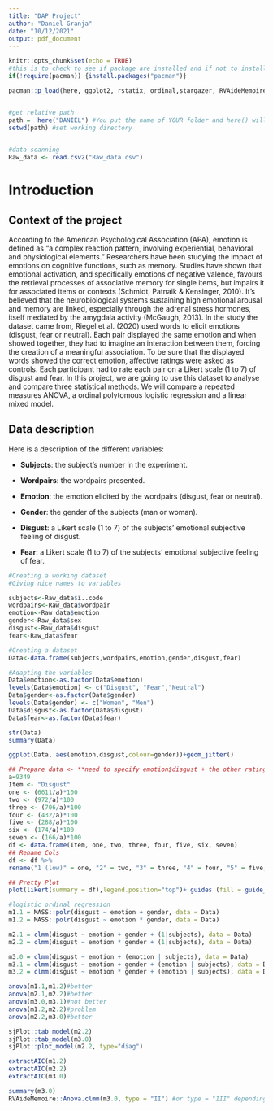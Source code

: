 ---
title: "DAP Project"
author: "Daniel Granja"
date: "10/12/2021"
output: pdf_document
---

```{r setup, include=FALSE}
knitr::opts_chunk$set(echo = TRUE)
#this is to check to see if package are installed and if not to install them or just load them if they are installed!
if(!require(pacman)) {install.packages("pacman")}

pacman::p_load(here, ggplot2, rstatix, ordinal,stargazer, RVAideMemoire,sjPlot, HH, likert, dplyr)


#get relative path
path =  here("DANIEL") #You put the name of YOUR folder and here() will find the relative path for you ! 
setwd(path) #set working directory

 
#data scanning 
Raw_data <- read.csv2("Raw_data.csv")
```


Introduction
============

Context of the project
----------------------

According to the American Psychological Association (APA), emotion is defined as “a complex reaction pattern, involving experiential, behavioral and physiological elements.”
Researchers have been studying the impact of emotions on cognitive functions, such as memory. Studies have shown that emotional activation, and specifically emotions of negative valence, favours the retrieval processes of associative memory for single items, but impairs it for associated items or contexts (Schmidt, Patnaik & Kensinger, 2010).
It's believed that the neurobiological systems sustaining high emotional arousal and memory are linked, especially through the adrenal stress hormones, itself mediated by the amygdala activity (McGaugh, 2013).
In the study the dataset came from, Riegel et al. (2020) used words to elicit emotions (disgust, fear or neutral). Each pair displayed the same emotion and when showed together, they had to imagine an interaction between them, forcing the creation of a meaningful association. To be sure that the displayed words showed the correct emotion, affective ratings were asked as controls. Each participant had to rate each pair on a Likert scale (1 to 7) of disgust and fear.
In this project, we are going to use this dataset to analyse and compare three statistical methods. We will compare a repeated measures ANOVA, a ordinal polytomous logistic regression and a linear mixed model. 


Data description
----------------
Here is a description of the different variables:

* **Subjects**: the subject's number in the experiment.

* **Wordpairs**: the wordpairs presented.

* **Emotion**: the emotion elicited by the wordpairs (disgust, fear or neutral).

* **Gender**: the gender of the subjects (man or woman).

* **Disgust**: a Likert scale (1 to 7) of the subjects’ emotional subjective feeling of disgust.

* **Fear**: a Likert scale (1 to 7) of the subjects’ emotional subjective feeling of fear.


```{r, echo=FALSE}
#Creating a working dataset
#Giving nice names to variables

subjects<-Raw_data$ï..code
wordpairs<-Raw_data$wordpair
emotion<-Raw_data$emotion
gender<-Raw_data$sex
disgust<-Raw_data$disgust
fear<-Raw_data$fear

#Creating a dataset
Data<-data.frame(subjects,wordpairs,emotion,gender,disgust,fear)

#Adapting the variables
Data$emotion<-as.factor(Data$emotion)
levels(Data$emotion) <- c("Disgust", "Fear","Neutral")
Data$gender<-as.factor(Data$gender)
levels(Data$gender) <- c("Women", "Men")
Data$disgust<-as.factor(Data$disgust)
Data$fear<-as.factor(Data$fear)
```



```{r basic explor, comment = NA}
str(Data)
summary(Data)
```


```{r}
ggplot(Data, aes(emotion,disgust,colour=gender))+geom_jitter()

## Prepare data <- **need to specify emotion$disgust + the other ratings**
a=9349
Item <- "Disgust"
one <- (6611/a)*100
two <- (972/a)*100
three <- (706/a)*100
four <- (432/a)*100
five <- (288/a)*100
six <- (174/a)*100
seven <- (166/a)*100
df <- data.frame(Item, one, two, three, four, five, six, seven)
## Rename Cols
df <- df %>%
rename("1 (low)" = one, "2" = two, "3" = three, "4" = four, "5" = five, "6"= six, "7 (high)"= seven)

## Pretty Plot
plot(likert(summary = df),legend.position="top")+ guides (fill = guide_legend(title="Subjective evaluation"))
```

```{r modeling}
#logistic ordinal regression
m1.1 = MASS::polr(disgust ~ emotion + gender, data = Data)
m1.2 = MASS::polr(disgust ~ emotion * gender, data = Data)

m2.1 = clmm(disgust ~ emotion + gender + (1|subjects), data = Data)
m2.2 = clmm(disgust ~ emotion * gender + (1|subjects), data = Data)

m3.0 = clmm(disgust ~ emotion + (emotion | subjects), data = Data)
m3.1 = clmm(disgust ~ emotion + gender + (emotion | subjects), data = Data)
m3.2 = clmm(disgust ~ emotion * gender + (emotion | subjects), data = Data)

anova(m1.1,m1.2)#better
anova(m2.1,m2.2)#better
anova(m3.0,m3.1)#not better
anova(m1.2,m2.2)#problem
anova(m2.2,m3.0)#better

sjPlot::tab_model(m2.2)
sjPlot::tab_model(m3.0) 
sjPlot::plot_model(m2.2, type="diag")

extractAIC(m1.2)
extractAIC(m2.2)
extractAIC(m3.0)
```

```{r best model analysis}
summary(m3.0)
RVAideMemoire::Anova.clmm(m3.0, type = "II") #or type = "III" depending on the context
```